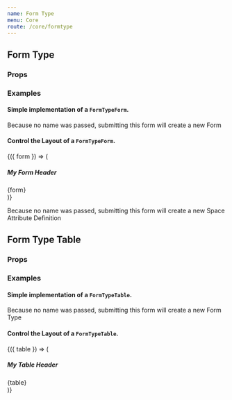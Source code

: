 ```yaml
---
name: Form Type
menu: Core
route: /core/formtype
---
```



## Form Type

### Props

<Props of={FormTypeForm} />

### Examples

#### Simple implementation of a `FormTypeForm`.

<Playground>
  <FormTypeForm kappSlug="services" />
</Playground>

Because no name was passed, submitting this form will create a new Form

#### Control the Layout of a `FormTypeForm`.

<Playground>
  <FormTypeForm kappSlug="services">
    {({ form }) => (
      <div>
        <h5>My Form Header</h5>
        {form}
      </div>
    )}
  </FormTypeForm>
</Playground>

Because no name was passed, submitting this form will create a new Space Attribute Definition

## Form Type Table

### Props

<Props of={FormTypeTable} />

### Examples

#### Simple implementation of a `FormTypeTable`.

Because no name was passed, submitting this form will create a new Form Type

#### Control the Layout of a `FormTypeTable`.

<Playground>
  <FormTypeTable columnSet={['name', 'slug']} kappSlug="services">
    {({ table }) => (
      <div>
        <h5>My Table Header</h5>
        {table}
      </div>
    )}
  </FormTypeTable>
</Playground>
